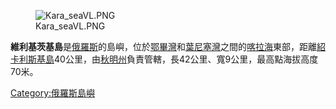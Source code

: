[[Image:Kara_seaVL.PNG|thumb]]

'''維利基茨基島'''是[[俄羅斯|俄羅斯]]的島嶼，位於[[鄂畢灣|鄂畢灣]]和[[葉尼塞灣|葉尼塞灣]]之間的[[喀拉海|喀拉海]]東部，距離[[紹卡利斯基島|紹卡利斯基島]]40公里，由[[秋明州|秋明州]]負責管轄，長42公里、寬9公里，最高點海拔高度70米。

{{coord|73|28|N|75|45|E|display=title|region:RU_type:isle_source:GNS-enwiki}}

{{Russia-geo-stub}}
[[Category:俄羅斯島嶼|Category:俄羅斯島嶼]]